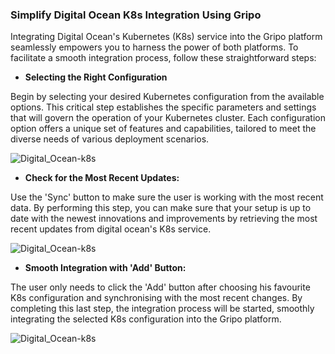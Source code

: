 ### Simplify Digital Ocean K8s Integration Using Gripo

Integrating Digital Ocean's Kubernetes (K8s) service into the Gripo platform seamlessly empowers you to harness the power of both platforms. To facilitate a smooth integration process, follow these straightforward steps:

- <b>Selecting the Right Configuration</b>

Begin by selecting your desired Kubernetes configuration from the available options. This critical step establishes the specific parameters and settings that will govern the operation of your Kubernetes cluster. Each configuration option offers a unique set of features and capabilities, tailored to meet the diverse needs of various deployment scenarios.

![Digital_Ocean-k8s](/cloud_services/digital_ocean/k8s/k8s-list.png)

- <b>Check for the Most Recent Updates:</b>

Use the 'Sync' button to make sure the user is working with the most recent data. By performing this step, you can make sure that your setup is up to date with the newest innovations and improvements by retrieving the most recent updates from digital ocean's K8s service.

![Digital_Ocean-k8s](/cloud_services/digital_ocean/k8s/sync-k8s.png)

- <b> Smooth Integration with 'Add' Button:</b>

The user only needs to click the 'Add' button after choosing his favourite K8s configuration and synchronising with the most recent changes. By completing this last step, the integration process will be started, smoothly integrating the selected K8s configuration into the Gripo platform.

![Digital_Ocean-k8s](/cloud_services/digital_ocean/k8s/select-k8s.png)
